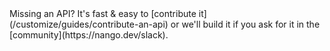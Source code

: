 <Tip>
    Missing an API? It's fast & easy to [contribute it](/customize/guides/contribute-an-api) or we'll build it if you ask for
    it in the [community](https://nango.dev/slack).
</Tip>

<CardGroup cols={4}>
    <Card title="Braintree" href="/integrations/all/braintree" color="#68a063" />
    <Card title="Checkout.com" href="/integrations/all/checkout-com" color="#68a063" />
    <Card title="Chargebee" href="/integrations/all/chargebee" color="#68a063" />
    <Card title="Fiserv" href="/integrations/all/fiserv" color="#68a063" />
    <Card title="Gumroad" href="/integrations/all/gumroad" color="#68a063" />
    <Card title="Paypal" href="/integrations/all/paypal" color="#68a063" />
    <Card title="Pennylane" href="/integrations/all/pennylane" color="#68a063" />
    <Card title="Splitwise" href="/integrations/all/splitwise" color="#68a063" />
    <Card title="Squareup" href="/integrations/all/squareup" color="#68a063" />
    <Card title="Stripe" href="/integrations/all/stripe" color="#68a063" />
    <Card title="Tremendous" href="/integrations/all/tremendous" color="#68a063" />
</CardGroup>
